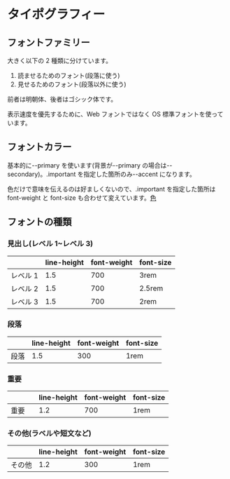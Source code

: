 
# タイポグラフィー

## フォントファミリー

大きく以下の 2 種類に分けています。

1. 読ませるためのフォント(段落に使う)
2. 見せるためのフォント(段落以外に使う)

前者は明朝体、後者はゴシック体です。

表示速度を優先するために、Web フォントではなく OS 標準フォントを使っています。

## フォントカラー

基本的に--primary を使います(背景が--primary の場合は--secondary)。.important を指定した箇所のみ--accent になります。

色だけで意味を伝えるのは好ましくないので、.important を指定した箇所は font-weight と font-size も合わせて変えています。[色](/docs/styles-color--color)

## フォントの種類

### 見出し(レベル 1~レベル 3)

<Canvas>
  <Story id="styles-typography--heading"></Story>
</Canvas>

|          | line-height | font-weight | font-size |
| -------- | ----------- | ----------- | --------- |
| レベル 1 | 1.5         | 700         | 3rem      |
| レベル 2 | 1.5         | 700         | 2.5rem    |
| レベル 3 | 1.5         | 700         | 2rem      |

### 段落

<Canvas>
  <Story id="styles-typography--paragraph"></Story>
</Canvas>

|      | line-height | font-weight | font-size |
| ---- | ----------- | ----------- | --------- |
| 段落 | 1.5         | 300         | 1rem      |

### 重要

<Canvas>
  <Story id="styles-typography--important"></Story>
</Canvas>

|        | line-height | font-weight | font-size |
| ------ | ----------- | ----------- | --------- |
| 重要　 | 1.2         | 700         | 1rem      |

### その他(ラベルや短文など)

<Canvas>
  <Story id="styles-typography--others"></Story>
</Canvas>

|        | line-height | font-weight | font-size |
| ------ | ----------- | ----------- | --------- |
| その他 | 1.2         | 300         | 1rem      |
